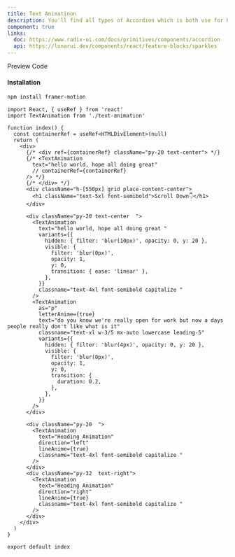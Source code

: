 ```yaml
---
title: Text Animatinon
description: You'll find all types of Accordion which is both use for HTML, REACTJS and NEXTJS
component: true
links:
  doc: https://www.radix-ui.com/docs/primitives/components/accordion
  api: https://lunarui.dev/components/react/feature-blocks/sparkles
---
```


<Tabs defaultValue="preview" className="w-full relative">
  <TabsList>
    <TabsTrigger value="preview">Preview</TabsTrigger>
    <TabsTrigger value="codesnippet">Code</TabsTrigger>
  </TabsList>
  <TabsContent value="preview">
    <ComponentPreview
      heightFixed={true}
      name="textAnimation1"
      category="beam"
    />
  </TabsContent>
  <TabsContent value="codesnippet">
    <CodeWrapper noExpand={true}>
      <CodePreview name="textAnimation1" category="beam" />
    </CodeWrapper>
  </TabsContent>
</Tabs>

#### Installation

```bash
npm install framer-motion
```

```tsx title="text-animation.tsx"
import React, { useRef } from 'react'
import TextAnimation from './text-animation'

function index() {
  const containerRef = useRef<HTMLDivElement>(null)
  return (
    <div>
      {/* <div ref={containerRef} className="py-20 text-center"> */}
      {/* <TextAnimation
        text="hello world, hope all doing great"
        // containerRef={containerRef}
      /> */}
      {/* </div> */}
      <div className="h-[550px] grid place-content-center">
        <h1 className="text-5xl font-semibold">Scroll Down👇</h1>
      </div>

      <div className="py-20 text-center  ">
        <TextAnimation
          text="hello world, hope all doing great "
          variants={{
            hidden: { filter: 'blur(10px)', opacity: 0, y: 20 },
            visible: {
              filter: 'blur(0px)',
              opacity: 1,
              y: 0,
              transition: { ease: 'linear' },
            },
          }}
          classname="text-4xl font-semibold capitalize "
        />
        <TextAnimation
          as="p"
          letterAnime={true}
          text="do you know we're really open for work but now a days people really don't like what is it"
          classname="text-xl w-3/5 mx-auto lowercase leading-5"
          variants={{
            hidden: { filter: 'blur(4px)', opacity: 0, y: 20 },
            visible: {
              filter: 'blur(0px)',
              opacity: 1,
              y: 0,
              transition: {
                duration: 0.2,
              },
            },
          }}
        />
      </div>

      <div className="py-20  ">
        <TextAnimation
          text="Heading Animation"
          direction="left"
          lineAnime={true}
          classname="text-4xl font-semibold capitalize "
        />
      </div>
      <div className="py-32  text-right">
        <TextAnimation
          text="Heading Animation"
          direction="right"
          lineAnime={true}
          classname="text-4xl font-semibold capitalize "
        />
      </div>
    </div>
  )
}

export default index
```
